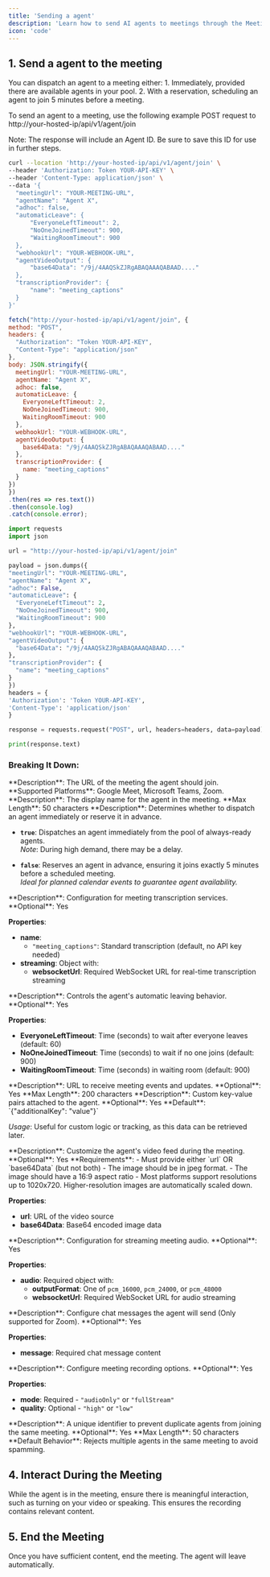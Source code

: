 ```yaml
---
title: 'Sending a agent'
description: 'Learn how to send AI agents to meetings through the Meeting agent API, with options for immediate or scheduled joining and customizable settings.'
icon: 'code'
---
```


## 1. Send a agent to the meeting

You can dispatch an agent to a meeting either:
    1. Immediately, provided there are available agents in your pool.
    2. With a reservation, scheduling an agent to join 5 minutes before a meeting.

To send an agent to a meeting, use the following example POST request to http://your-hosted-ip/api/v1/agent/join

<Tip>
Note: The response will include an Agent ID. Be sure to save this ID
for use in further steps.
</Tip>

<Tabs>
  <Tab label="cURL" title="Bash">

  ```bash
curl --location 'http://your-hosted-ip/api/v1/agent/join' \
--header 'Authorization: Token YOUR-API-KEY' \
--header 'Content-Type: application/json' \
--data '{
    "meetingUrl": "YOUR-MEETING-URL",
    "agentName": "Agent X",
    "adhoc": false,
    "automaticLeave": {
        "EveryoneLeftTimeout": 2,
        "NoOneJoinedTimeout": 900,
        "WaitingRoomTimeout": 900
    },
    "webhookUrl": "YOUR-WEBHOOK-URL",
    "agentVideoOutput": {
        "base64Data": "/9j/4AAQSkZJRgABAQAAAQABAAD...."
    },
    "transcriptionProvider": {
        "name": "meeting_captions"
    }
}'
  ```

  </Tab>

  <Tab label="JavaScript" title="JavaScript">

  ```javascript
  fetch("http://your-hosted-ip/api/v1/agent/join", {
  method: "POST",
  headers: {
    "Authorization": "Token YOUR-API-KEY",
    "Content-Type": "application/json"
  },
  body: JSON.stringify({
    meetingUrl: "YOUR-MEETING-URL",
    agentName: "Agent X",
    adhoc: false,
    automaticLeave: {
      EveryoneLeftTimeout: 2,
      NoOneJoinedTimeout: 900,
      WaitingRoomTimeout: 900
    },
    webhookUrl: "YOUR-WEBHOOK-URL",
    agentVideoOutput: {
      base64Data: "/9j/4AAQSkZJRgABAQAAAQABAAD...."
    },
    transcriptionProvider: {
      name: "meeting_captions"
    }
  })
})
  .then(res => res.text())
  .then(console.log)
  .catch(console.error);

  ```

  </Tab>

  <Tab label="Python" title="Python">

  ```python
import requests
import json

url = "http://your-hosted-ip/api/v1/agent/join"

payload = json.dumps({
  "meetingUrl": "YOUR-MEETING-URL",
  "agentName": "Agent X",
  "adhoc": False,
  "automaticLeave": {
    "EveryoneLeftTimeout": 2,
    "NoOneJoinedTimeout": 900,
    "WaitingRoomTimeout": 900
  },
  "webhookUrl": "YOUR-WEBHOOK-URL",
  "agentVideoOutput": {
    "base64Data": "/9j/4AAQSkZJRgABAQAAAQABAAD...."
  },
  "transcriptionProvider": {
    "name": "meeting_captions"
  }
})
headers = {
  'Authorization': 'Token YOUR-API-KEY',
  'Content-Type': 'application/json'
}

response = requests.request("POST", url, headers=headers, data=payload)

print(response.text)

  ```

  </Tab>
</Tabs>

### Breaking It Down:

<ResponseField name="meetingUrl" type="string" required>
  **Description**: The URL of the meeting the agent should join.  
  **Supported Platforms**: Google Meet, Microsoft Teams, Zoom.
</ResponseField>

<ResponseField name="agentName" type="string" required>
  **Description**: The display name for the agent in the meeting.
  **Max Length**: 50 characters
</ResponseField>

<ResponseField name="adhoc" type="boolean" required>
  **Description**: Determines whether to dispatch an agent immediately or reserve it in advance.

  - **`true`**: Dispatches an agent immediately from the pool of always-ready agents.  
    *Note*: During high demand, there may be a delay.
  
  - **`false`**: Reserves an agent in advance, ensuring it joins exactly 5 minutes before a scheduled meeting.  
    *Ideal for planned calendar events to guarantee agent availability.*
</ResponseField>

<ResponseField name="transcriptionProvider" type="object" optional>
  **Description**: Configuration for meeting transcription services.  
  **Optional**: Yes

  **Properties**:
  - **name**:
    - `"meeting_captions"`: Standard transcription (default, no API key needed)
  - **streaming**: Object with:
    - **websocketUrl**: Required WebSocket URL for real-time transcription streaming
</ResponseField>

<ResponseField name="automaticLeave" type="object" optional>
  **Description**: Controls the agent's automatic leaving behavior.  
  **Optional**: Yes

  **Properties**:
  - **EveryoneLeftTimeout**: Time (seconds) to wait after everyone leaves (default: 60)
  - **NoOneJoinedTimeout**: Time (seconds) to wait if no one joins (default: 900)
  - **WaitingRoomTimeout**: Time (seconds) in waiting room (default: 900)
</ResponseField>

<ResponseField name="webhookUrl" type="string" optional>
  **Description**: URL to receive meeting events and updates.  
  **Optional**: Yes
  **Max Length**: 200 characters
</ResponseField>

<ResponseField name="metadata" type="object" optional>
  **Description**: Custom key-value pairs attached to the agent.  
  **Optional**: Yes
  **Default**: `{"additionalKey": "value"}`

  *Usage*: Useful for custom logic or tracking, as this data can be retrieved later.
</ResponseField>

<ResponseField name="agentVideoOutput" type="object" optional>
  **Description**: Customize the agent's video feed during the meeting.  
  **Optional**: Yes
  **Requirements**:
  - Must provide either `url` OR `base64Data` (but not both)
  - The image should be in jpeg format.
  - The image should have a 16:9 aspect ratio
  - Most platforms support resolutions up to 1020x720. Higher-resolution images are automatically scaled down.

  **Properties**:
  - **url**: URL of the video source
  - **base64Data**: Base64 encoded image data
</ResponseField>

<ResponseField name="mediaStreaming" type="object" optional>
  **Description**: Configuration for streaming meeting audio.  
  **Optional**: Yes

  **Properties**:
  - **audio**: Required object with:
    - **outputFormat**: One of `pcm_16000`, `pcm_24000`, or `pcm_48000`
    - **websocketUrl**: Required WebSocket URL for audio streaming
</ResponseField>

<ResponseField name="chat" type="object" optional>
  **Description**: Configure chat messages the agent will send (Only supported for Zoom).  
  **Optional**: Yes

  **Properties**:
  - **message**: Required chat message content
</ResponseField>

<ResponseField name="recordingSettings" type="object" optional>
  **Description**: Configure meeting recording options.  
  **Optional**: Yes

  **Properties**:
  - **mode**: Required - `"audioOnly"` or `"fullStream"`
  - **quality**: Optional - `"high"` or `"low"`
</ResponseField>

<ResponseField name="deduplicationKey" type="string" optional>
  **Description**: A unique identifier to prevent duplicate agents from joining the same meeting.  
  **Optional**: Yes  
  **Max Length**: 50 characters  
  **Default Behavior**: Rejects multiple agents in the same meeting to avoid spamming.
</ResponseField>

## 4. Interact During the Meeting
While the agent is in the meeting, ensure there is meaningful interaction, such as turning on your video or speaking. This ensures the recording contains relevant content.

## 5. End the Meeting
Once you have sufficient content, end the meeting. The agent will leave automatically.
